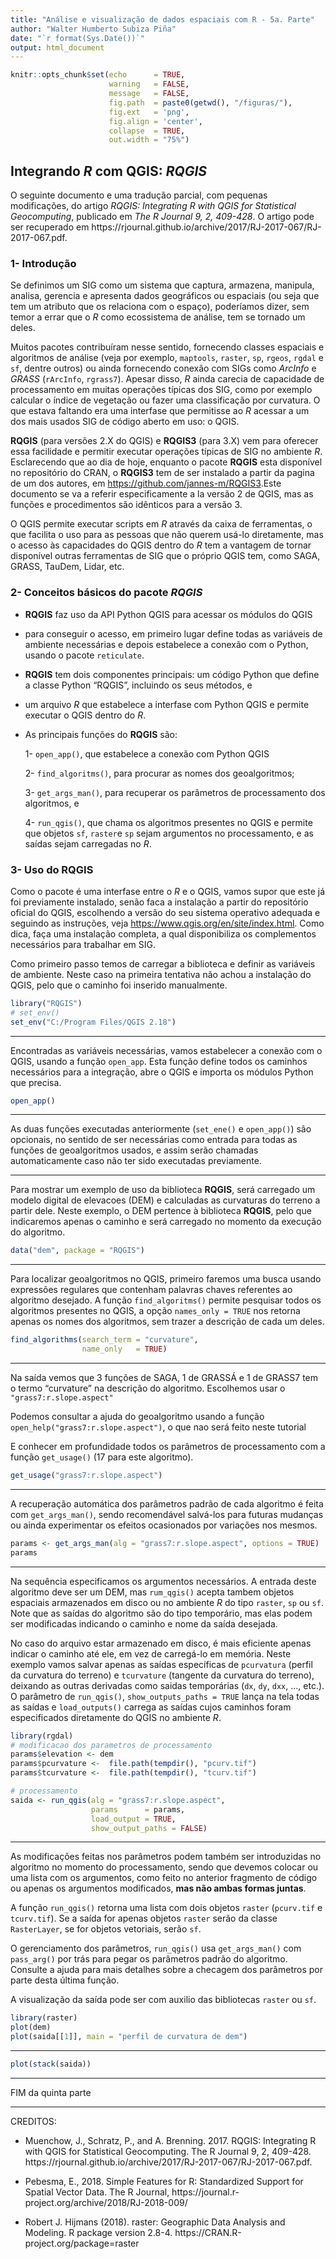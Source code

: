 ```yaml
---
title: "Análise e visualização de dados espaciais com R - 5a. Parte"
author: "Walter Humberto Subiza Piña"
date: "`r format(Sys.Date())`"
output: html_document
---
```


```r
knitr::opts_chunk$set(echo      = TRUE, 
                      warning   = FALSE, 
                      message   = FALSE, 
                      fig.path  = paste0(getwd(), "/figuras/"), 
                      fig.ext   = 'png',
                      fig.align = 'center',
                      collapse  = TRUE, 
                      out.width = "75%")
```

## Integrando _R_ com QGIS: _RQGIS_

O seguinte documento e uma tradução parcial, com pequenas modificações, do artigo _RQGIS: Integrating R with QGIS for Statistical Geocomputing_, publicado em _The R Journal 9, 2, 409-428_. O artigo pode ser recuperado em
  https://rjournal.github.io/archive/2017/RJ-2017-067/RJ-2017-067.pdf.


### 1- Introdução

Se definimos um SIG como um sistema que captura, armazena, manipula, analisa, gerencia e apresenta dados geográficos ou espaciais (ou seja que tem um atributo que os relaciona com o espaço), poderíamos dizer, sem temor a errar que o _R_ como ecossistema de análise, tem se tornado um deles.

Muitos pacotes contribuíram nesse sentido, fornecendo classes espaciais e algoritmos de análise (veja por exemplo, `maptools`, `raster`, `sp`, `rgeos`, `rgdal` e `sf`, dentre outros) ou ainda fornecendo conexão com SIGs como _ArcInfo_ e _GRASS_ (`rArcInfo`, `rgrass7`). Apesar disso, _R_ ainda carecia de capacidade de processamento em muitas operações típicas dos SIG, como por exemplo calcular o índice de vegetação ou fazer uma classificação por curvatura. O que estava faltando era uma interfase que permitisse ao _R_ acessar a um dos mais usados SIG de código aberto em uso: o QGIS.

**RQGIS** (para versões 2.X do QGIS) e **RQGIS3** (para 3.X) vem para oferecer essa facilidade e permitir executar operações típicas de SIG no ambiente _R_. Esclarecendo que ao dia de hoje, enquanto o pacote **RQGIS** esta disponível no repositório do CRAN, o **RQGIS3** tem de ser instalado a partir da pagina de um dos autores, em <https://github.com/jannes-m/RQGIS3>.Este documento se va a referir especificamente a la versão 2 de QGIS, mas as funções e procedimentos são idênticos para a versão 3.

O QGIS permite executar scripts em _R_ através da caixa de ferramentas, o que facilita o uso para as pessoas que não querem usá-lo diretamente, mas o acesso às capacidades do QGIS dentro do _R_ tem a vantagem de tornar disponível outras ferramentas de SIG que o próprio QGIS tem, como SAGA, GRASS, TauDem, Lidar, etc.

### 2- Conceitos básicos do pacote _RQGIS_

  - **RQGIS** faz uso da API Python QGIS para acessar os módulos do QGIS
  
  - para conseguir o acesso, em primeiro lugar define todas as variáveis de ambiente necessárias e depois estabelece a conexão com o Python, usando o pacote `reticulate`.
  
  - **RQGIS** tem dois componentes principais: um código Python que define a classe Python "RQGIS", incluindo os seus métodos, e
  
  - um arquivo _R_ que estabelece a interfase com Python QGIS e permite executar o QGIS dentro do _R_.
  
  - As principais funções do **RQGIS** são:
  
    1- `open_app()`, que estabelece a conexão com Python QGIS
    
    2- `find_algoritms()`, para procurar as nomes dos geoalgoritmos;
    
    3- `get_args_man()`, para recuperar os parâmetros de processamento dos algoritmos, e
    
    4- `run_qgis()`, que chama os algoritmos presentes no QGIS e permite que objetos `sf`, `raster`e `sp` sejam argumentos no processamento, e as saídas sejam carregadas no _R_.
    
    
### 3- Uso do RQGIS

Como o pacote é uma interfase entre o _R_ e o QGIS, vamos supor que este já foi previamente instalado, senão faca a instalação a partir do repositório oficial do QGIS, escolhendo a versão do seu sistema operativo adequada e seguindo as instruções, veja <https://www.qgis.org/en/site/index.html>. Como dica, faça uma instalação completa, a qual disponibiliza os complementos necessários para trabalhar em SIG.

Como primeiro passo temos de carregar a biblioteca e definir as variáveis de ambiente. Neste caso na primeira tentativa não achou a instalação do QGIS, pelo que o caminho foi inserido manualmente.

```r
library("RQGIS")
# set_env()
set_env("C:/Program Files/QGIS 2.18")
```

---

Encontradas as variáveis necessárias, vamos estabelecer a conexão com o QGIS, usando a função `open_app`. Esta função define todos os caminhos necessários para a integração, abre o QGIS e importa os módulos Python que precisa.

```r
open_app()
```

---

As duas funções executadas anteriormente (`set_ene()` e `open_app()`) são opcionais, no sentido de ser necessárias como entrada para todas as funções de geoalgoritmos usados, e assim serão chamadas automaticamente caso não ter sido executadas previamente.

---

Para mostrar um exemplo de uso da biblioteca **RQGIS**, será carregado um modelo digital de elevacoes (DEM) e calculadas as curvaturas do terreno a partir dele. Neste exemplo, o DEM pertence à biblioteca **RQGIS**, pelo que indicaremos apenas o caminho e será carregado no momento da execução do algoritmo.


```r
data("dem", package = "RQGIS")
```

---

Para localizar geoalgoritmos no QGIS, primeiro faremos uma busca usando expressões regulares que contenham palavras chaves referentes ao algoritmo desejado. A função `find_algoritms()` permite pesquisar todos os algoritmos presentes no QGIS, a opção `names_only = TRUE` nos retorna apenas os nomes dos algoritmos, sem trazer a descrição de cada um deles.

```r
find_algorithms(search_term = "curvature",
                name_only   = TRUE)
```

---

Na saída vemos que 3 funções de SAGA, 1 de GRASSÁ e 1 de GRASS7 tem o termo “curvature” na descrição do algoritmo. Escolhemos usar o `"grass7:r.slope.aspect"`

Podemos consultar a ajuda do geoalgoritmo usando a função `open_help("grass7:r.slope.aspect")`, o que nao será feito neste tutorial

E conhecer em profundidade todos os parâmetros de processamento com a função `get_usage()` (17 para este algoritmo).

```r
get_usage("grass7:r.slope.aspect")
```

---

A recuperação automática dos parâmetros padrão de cada algoritmo é feita com `get_args_man()`,  sendo recomendável salvá-los para futuras mudanças ou ainda experimentar os efeitos ocasionados por variações nos mesmos.

```r
params <- get_args_man(alg = "grass7:r.slope.aspect", options = TRUE)
params
```

---

Na sequência especificamos os argumentos necessários. A entrada deste algoritmo deve ser um DEM, mas `rum_qgis()` acepta tambem objetos espaciais armazenados em disco ou no ambiente _R_ do tipo `raster`, `sp` ou `sf`. Note que as saídas do algoritmo são do tipo temporário, mas elas podem ser modificadas indicando o caminho e nome da saída desejada. 

No caso do arquivo estar armazenado em disco, é mais eficiente apenas indicar o caminho até  ele, em vez de carregá-lo em memória. Neste exemplo vamos salvar apenas as saídas específicas de `pcurvatura`  (perfil da curvatura do terreno) e `tcurvature` (tangente da curvatura do terreno), deixando as outras derivadas como saidas temporárias (`dx`, `dy`, `dxx`, ..., etc.). O parâmetro de `run_qgis()`, `show_outputs_paths = TRUE` lança na tela todas as saídas e `load_outputs()` carrega as saídas cujos caminhos foram especificados diretamente do QGIS no ambiente _R_.

```r
library(rgdal)
# modificacao dos parametros de processamento
params$elevation <- dem
params$pcurvature <-  file.path(tempdir(), "pcurv.tif")
params$tcurvature <-  file.path(tempdir(), "tcurv.tif")

# processamento
saida <- run_qgis(alg = "grass7:r.slope.aspect",
                  params      = params,
                  load_output = TRUE,
                  show_output_paths = FALSE)
```

---

As modificações feitas nos parâmetros podem também ser introduzidas no algoritmo no momento do processamento, sendo que devemos colocar ou uma lista com os argumentos, como feito no anterior fragmento de código ou apenas os argumentos modificados, **mas não ambas formas juntas**.

A função `run_qgis()` retorna uma lista com dois objetos `raster` (`pcurv.tif` e `tcurv.tif`). Se a saída for apenas objetos `raster` serão da classe `RasterLayer`, se for objetos vetoriais, serão `sf`.

O gerenciamento dos parâmetros, `run_qgis()` usa `get_args_man()` com `pass_arg()` por trás para pegar os parâmetros padrão do algoritmo. Consulte a ajuda para mais detalhes sobre a checagem dos parâmetros por parte desta última função.

A visualização da saída pode ser com auxilio das bibliotecas `raster` ou `sf`.

```r
library(raster)
plot(dem)
plot(saida[[1]], main = "perfil de curvatura de dem")
```

---

```r
plot(stack(saida))
```

---

FIM da quinta parte

---

CREDITOS: 

  +  Muenchow, J., Schratz, P., and A. Brenning. 2017. RQGIS:
  Integrating R with QGIS for Statistical Geocomputing. The R
  Journal 9, 2, 409-428.
  https://rjournal.github.io/archive/2017/RJ-2017-067/RJ-2017-067.pdf.

  +  Pebesma, E., 2018. Simple Features for R: Standardized Support
  for Spatial Vector Data. The R Journal,
  https://journal.r-project.org/archive/2018/RJ-2018-009/

  +    Robert J. Hijmans (2018). raster: Geographic Data Analysis and
  Modeling. R package version 2.8-4.
  https://CRAN.R-project.org/package=raster
